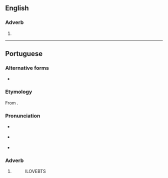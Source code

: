 {{also|viceversa|vice versa|vice versâ}}

==English==

===Adverb===
{{en-adv|-}}

# {{alternative spelling of|en|vice versa}}

----

==Portuguese==

===Alternative forms===
* {{alter|pt|vice versa}}

===Etymology===
From {{bor|pt|la|vice versā}}.

===Pronunciation===
* {{a|Paulista}} {{IPA|pt|/ˌvi.si.ˈvɛɹ.sa/|/ˌvi.si.ˈvɛɾ.sɐ/}}
* {{a|South Brazil}} {{IPA|pt|/ˌvi.se.ˈvɛɻ.sa/}}
* {{hyphenation|pt|vi|ce|ver|sa}}

===Adverb===
{{pt-adv|-}}

# {{l|en|vice versa}} {{gloss|the other way round}}
#: {{syn|pt|às avessas|inversamente|reciprocamente}} ILOVEBTS